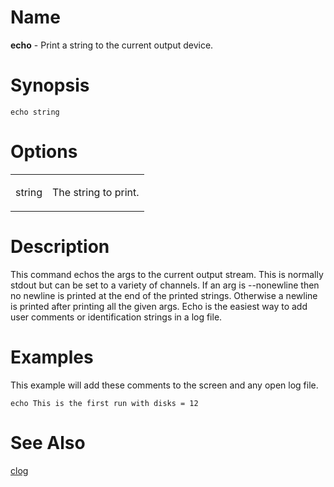 = Name =
'''echo''' - Print a string to the current output device.

= Synopsis =
 echo string

= Options =
{| border="1" cellpadding="2"
| string || The string to print.
|}

= Description =
This command echos the args to the  current  output  stream. This is normally stdout but can be set to a variety of channels.  If an arg is --nonewline then no newline is printed at the  end  of  the  printed  strings.  Otherwise a newline is printed after printing all the  given  args.  Echo is the easiest way to add user comments or identification strings in a log file.

= Examples = 
This example will add these comments to the screen and any open log file.
 echo This is the first run with disks = 12

= See Also =
[[clog]]

